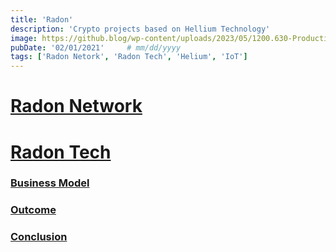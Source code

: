 ```yaml
---
title: 'Radon'
description: 'Crypto projects based on Hellium Technology'
image: https://github.blog/wp-content/uploads/2023/05/1200.630-Productivity-wLogo@2x.png?resize=1600%2C850
pubDate: '02/01/2021'     # mm/dd/yyyy
tags: ['Radon Netork', 'Radon Tech', 'Helium', 'IoT']
---
```


# [Radon Network](#radon-network)



# [Radon Tech](#radon-tech)






### [Business Model](#business-model)

### [Outcome](#outcome)

### [Conclusion](#conclusion)
